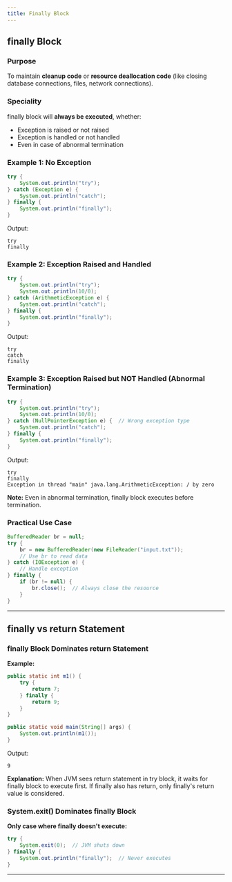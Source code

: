 ```yaml
---
title: Finally Block
---
```

## finally Block

### Purpose
To maintain **cleanup code** or **resource deallocation code** (like closing database connections, files, network connections).

### Speciality
finally block will **always be executed**, whether:
- Exception is raised or not raised
- Exception is handled or not handled
- Even in case of abnormal termination

### Example 1: No Exception
```java
try {
    System.out.println("try");
} catch (Exception e) {
    System.out.println("catch");
} finally {
    System.out.println("finally");
}
```

Output:
```
try
finally
```

### Example 2: Exception Raised and Handled
```java
try {
    System.out.println("try");
    System.out.println(10/0);
} catch (ArithmeticException e) {
    System.out.println("catch");
} finally {
    System.out.println("finally");
}
```

Output:
```
try
catch
finally
```

### Example 3: Exception Raised but NOT Handled (Abnormal Termination)
```java
try {
    System.out.println("try");
    System.out.println(10/0);
} catch (NullPointerException e) {  // Wrong exception type
    System.out.println("catch");
} finally {
    System.out.println("finally");
}
```

Output:
```
try
finally
Exception in thread "main" java.lang.ArithmeticException: / by zero
```

**Note:** Even in abnormal termination, finally block executes before termination.

### Practical Use Case
```java
BufferedReader br = null;
try {
    br = new BufferedReader(new FileReader("input.txt"));
    // Use br to read data
} catch (IOException e) {
    // Handle exception
} finally {
    if (br != null) {
        br.close();  // Always close the resource
    }
}
```

---

## finally vs return Statement

### finally Block Dominates return Statement

**Example:**
```java
public static int m1() {
    try {
        return 7;
    } finally {
        return 9;
    }
}

public static void main(String[] args) {
    System.out.println(m1());
}
```

Output:
```
9
```

**Explanation:** When JVM sees return statement in try block, it waits for finally block to execute first. If finally also has return, only finally's return value is considered.

### System.exit() Dominates finally Block

**Only case where finally doesn't execute:**
```java
try {
    System.exit(0);  // JVM shuts down
} finally {
    System.out.println("finally");  // Never executes
}
```

---
